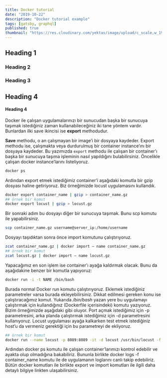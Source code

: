```yaml
---
title: Docker tutorial
date: "2019-10-22"
description: "Docker tutorial example"
tags: [gatsby, graphql]
published: true
thumbnail: "https://res.cloudinary.com/yektas/image/upload/c_scale,w_1920/v1584993775/Blog/posts/Docker-tutorial/thumbnail.jpg"
---
```


## Heading 1

### Heading 2

### Heading 3

## Heading 4

#### Heading 4

Docker ile çalışan uygulamalarınızı bir sunucudan başka bir sunucuya taşımak istediğiniz zaman kullanabileceğiniz iki tane yöntem vardır. Bunlardan ilki save ikincisi ise **export** methodudur.

**Save** methodu, o an çalışmayan bir image’i bir dosyaya kaydeder. Export methodu ise, çalışmakta veya durdurulmuş bir container instance’ını bir dosyaya kaydeder. Bu yazımızda `export` methodu ile çalışan bir container’ı başka bir sunucuya taşıma işleminin nasıl yapıldığını bulabilirsiniz.
Öncelikle çalışan docker instance’larını listeliyoruz.

```bash
docker ps
```

Ardından export etmek istediğimiz container’i aşağıdaki komutla bir gzip dosyası haline getiriyoruz. Biz örneğimizde locust uygulamasını kullandık.

```bash
docker export container_name | gzip > container_name.gz
## örnek bir komut
docker export locust | gzip > locust.gz
```

Bir sonraki adım bu dosyayı diğer bir sunucuya taşımak. Bunu scp komutu ile yapabilirsiniz.

```bash
scp container_name.gz username@server_ip:/home/username
```

Dosyayı taşıdıktan sonra önce import komutunu çalıştırıyoruz.

```bash
zcat container_name.gz | docker import — name container_name.gz
## örnek bir komut
zcat locust.gz | docker import — name locust.gz
```

Yapacağımız en son işlem ise container’ı ayağa kaldırmak olacak. Bunu da aşağıdakine benzer bir komutla yapıyoruz:

```bash
docker run -i -t NAME /bin/bash
```

Burada normal Docker run komutu çalıştırıyoruz. Eklemek istediğiniz parametreler varsa burada ekleyebilirsiniz. Dikkat edilmesi gereken konu ise çalıştıracağımız komut. Yukarıda _/bin/bash_ yazan yere bu uygulamayı çalıştırmak için kullandığınız (Dockerfile içerisindeki) komutu yazıyoruz. Bizim örneğimizde aşağıdaki gibi oluyor. Port açmak istediğimiz için -p parametresini, arka planda çalıştırmak istediğimiz için -d parametresini kullanıyoruz. Locust uygulaması ayağa kalkarken test etmek istediğiniz host’u da vermeniz gerektiği için bu parametreyi de ekliyoruz.

```bash
## örnek bir komut
docker run --name locust -p 8089:8089 -it -d locust /usr/bin/locust -f /locust/locustfile.py --host=host:ip
```

Ardından docker ps komutu ile çalışan container’larımızı kontrol edebilir ve ayakta olup olmadığına bakabiliriz. Bununla birlikte docker logs -f container_name komutu ile de uygulamanın loglarını canlı takip edebiliriz.
Bütün docker komutları ile birlikte export ve import komutları ile ilgili daha detaylı bilgiye linkten ulaşabilirsiniz.

